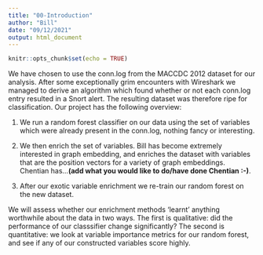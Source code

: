 ```yaml
---
title: "00-Introduction"
author: "Bill"
date: "09/12/2021"
output: html_document
---
```


```r
knitr::opts_chunk$set(echo = TRUE)
```

We have chosen to use the conn.log from the MACCDC 2012 dataset for our analysis. After some exceptionally grim encounters with Wireshark we managed to derive an algorithm which found whether or not each conn.log entry resulted in a Snort alert. The resulting dataset was therefore ripe for classification. Our project has the following overview:

1. We run a random forest classifier on our data using the set of variables which were already present in the conn.log, nothing fancy or interesting.

2. We then enrich the set of variables. Bill has become extremely interested in graph embedding, and enriches the dataset with variables that are the position vectors for a variety of graph embeddings. Chentian has...**(add what you would like to do/have done Chentian :-)**.

3. After our exotic variable enrichment we re-train our random forest on the new dataset.

We will assess whether our enrichment methods 'learnt' anything worthwhile about the data in two ways. The first is qualitative: did the performance of our classsifier change significantly? The second is quantitative: we look at variable importance metrics for our random forest, and see if any of our constructed variables score highly.


